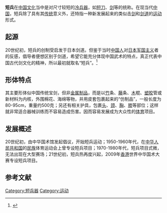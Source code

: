 '''短兵'''在[[中国文化|中国文化]]当中是对尺寸较短的[[冷兵器|冷兵器]]，如[[短刀|短刀]]、[[剑|剑]]等的统称。在现当代[[中国|中国]]，短兵除了具有其[[传统|传统]]意义外，还特指一种新发展起来的类似击[[剑|剑]]和[[剑道|剑道]]的[[运动|运动]]形式。

== 起源 ==

20世纪初，短兵的创制受启发于日本剑道。但鉴于当时[[中国人|中国人]]对[[日本军国主义|日本军国主义]]者的反感，倡导者便想区别于剑道，希望它能充分体现中国武术的特点，真正代表中国古代剑文化的精神，所以最初就取名“短兵”。<ref name="">{{cite book | language =  | author = 马明达  | coauthors =  | title =  再谈短兵运动 | url =  | date =  | location =  | publisher =  | id =  | isbn =  | pages =  }}</ref>

== 形体特点 ==

其主要形体似中国传统宝剑，但非[[金属制品|金属制品]]，而是以[[竹|竹]]条、[[藤|藤]]条、[[木|木]]棍、[[塑胶|塑胶]]管或新材料为内核，外围棉花、海绵等物，并用皮套包裹起来的“仿制品”，一般长度为80-95cm，重量约500克；另还有相关护具，包裹[[头|头]]、[[颈|颈]]、[[胸|胸]]、[[膝|膝]]等部位；这样就非常适合器械训练而不容易造成伤害。因而容易发展成为大众性的[[体育|体育]]项目。

== 发展概述 ==

20世纪初，由中华国术馆发起倡议，开始短兵运动；1950-1960年代，在[[中华人民共和国|中华人民共和国]]的[[民族|民族]]体育运动会上曾专设短兵项目；1970-1980年代，短兵项目式微，无法出现在大型赛场；21世纪初，短兵热再度兴起，2009年[[香港|香港]]世界中华国术大赛专设短兵项目。

==参考文献==
<div class="references-small">
<references />
</div>

[[Category:短兵器|Category:短兵器]]
[[Category:运动|Category:运动]]